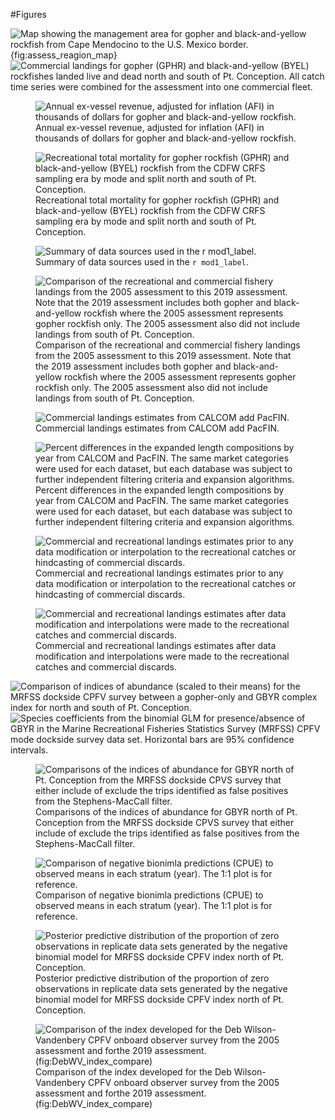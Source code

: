 

<!-- ====================================================================== -->
<!-- **************************             ******************************* --> 
<!-- **************************BEGIN FIGURES******************************* --> 
<!-- **************************             ******************************* -->
<!-- ====================================================================== -->
\FloatBarrier

\newpage


#Figures

<!-- ====================================================================== --> 
<!-- *********************INTRODUCTION FIGURES***************************** --> 
<!-- ====================================================================== --> 

![Map showing the management area for gopher and black-and-yellow rockfish from Cape Mendocino to the U.S. Mexico border.{fig:assess_reagion_map}](Figures/assess_region_map.png)
![Commercial landings for gopher (GPHR) and black-and-yellow (BYEL) rockfishes landed live and dead north and south of Pt. Conception.  All catch time series were combined for the assessment into one commercial fleet. \label{fig:Catches_livedeadNS_gby}](Figures/Catches_livedeadNS_gby.png)


![Annual ex-vessel revenue, adjusted for inflation (AFI) in thousands of dollars for gopher and black-and-yellow rockfish. \label{fig:GBY_revenue}](Figures/GBY_revenue.png)

![Recreational total mortality for gopher rockfish (GPHR) and black-and-yellow (BYEL) rockfish from the CDFW CRFS sampling era by mode and split north and south of Pt. Conception. \label{fig:CFRS_catches}](Figures/CRFS_totalmort_gby.png)

<!-- ********************************************************************** --> 
<!-- *************************Data FIGURES********************************* --> 
<!-- ********************************************************************** -->

![Summary of data sources used in the `r mod1_label`. \label{fig:data_plot}](r4ss/plots_mod1/data_plot.png)

<!-- *************************Catches FIGURES********************************* -->




![Comparison of the recreational and commercial fishery landings from the 2005 assessment to this 2019 assessment. Note that the 2019 assessment includes both gopher and black-and-yellow rockfish where the 2005 assessment represents gopher rockfish only. The 2005 assessment also did not include landings from south of Pt. Conception. \label{fig:Assessment_compare}](Figures/assessment_compare.png)



![Commercial landings estimates from CALCOM add PacFIN. \label{fig:Calcom_vs_Pacfin}](Figures/Calcom_vs_Pacfin.png)



![Percent differences in the expanded length compositions  by year from CALCOM and PacFIN. The same market categories were used for each dataset, but each database was subject to further independent filtering criteria and expansion algorithms. \label{fig:Calcom_vs_pacfin_lengths}](Figures/Calcom_vs_pacfin_lengths.png)



![Commercial and recreational landings estimates prior to any data modification or interpolation to the recreational catches or hindcasting of commercial discards. \label{fig:Catches_original}](Figures/Catches_original.png)

![Commercial and recreational landings estimates after data modification and interpolations were made to the recreational catches and commercial discards. \label{fig:Catches_alternate}](Figures/Catches_alternate.png)



\FloatBarrier

<!-- ********************************************************************** -->
<!-- ****************Fleet 10_11 Index FIGURES************************* -->
<!-- ********************************************************************** --> 
![Comparison of indices of abundance (scaled to their means) for the MRFSS dockside CPFV survey between a gopher-only and GBYR complex index for north and south of Pt. Conception. \label{fig:MRFSS_index_compare}](Figures/MRFSS_index_compare.png)
![Species coefficients from the binomial GLM for presence/absence of GBYR in the Marine Recreational Fisheries Statistics Survey (MRFSS) CPFV mode dockside survey data set. Horizontal bars are 95% confidence intervals. \label{fig:Fleet10_SM_filter}](Figures/Fleet10_SM_filter.png)


![Comparisons of the indices of abundance for GBYR north of Pt. Conception from the MRFSS dockside CPVS survey that either include of exclude the trips identified as false positives from the Stephens-MacCall filter. \label{fig:MRFSS_index_N_SM_falsepos}](Figures/MRFSS_index_N_SM_falsepos.png)

![Comparison of negative bionimla predictions (CPUE) to observed means in each stratum (year). The 1:1 plot is for reference. \label{fig:Fleet10_MLE_stan}](Figures/Fleet10_MLE_stan.png)

![Posterior predictive distribution of the proportion of zero observations in replicate data sets generated by the negative binomial model for MRFSS dockside CPFV index north of Pt. Conception. \label{fig:Fleet10_prop_zero_STAN}](Figures/Fleet10_prop_zero_STAN.png)

\FloatBarrier


\FloatBarrier
<!-- ********************************************************************** -->
<!-- ***************Fleet 5 Deb WV index FIGURES*********************--> 
<!-- ********************************************************************** -->

![Comparison of the index developed for the Deb Wilson-Vandenbery CPFV onboard observer survey from the 2005 assessment and forthe 2019 assessment. \label(fig:DebWV_index_compare)](Figures/DebWV_index_compare.png)

\FloatBarrier


\FloatBarrier

<!-- ********************************************************************** -->
<!-- ***************Fleet xx index FIGURES********************--> 
<!-- ********************************************************************** -->





\FloatBarrier

<!-- ********************************************************************** -->
<!-- *************Recreational onboard observer FIGURES******************** --> 
<!-- ********************************************************************** -->







\FloatBarrier


